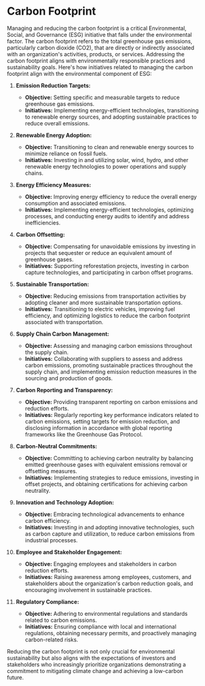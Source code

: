 # Carbon Footprint
Managing and reducing the carbon footprint is a critical Environmental, Social, and Governance (ESG) initiative that falls under the environmental factor. The carbon footprint refers to the total greenhouse gas emissions, particularly carbon dioxide (CO2), that are directly or indirectly associated with an organization's activities, products, or services. Addressing the carbon footprint aligns with environmentally responsible practices and sustainability goals. Here's how initiatives related to managing the carbon footprint align with the environmental component of ESG:

1. **Emission Reduction Targets:**
   - **Objective:** Setting specific and measurable targets to reduce greenhouse gas emissions.
   - **Initiatives:** Implementing energy-efficient technologies, transitioning to renewable energy sources, and adopting sustainable practices to reduce overall emissions.

2. **Renewable Energy Adoption:**
   - **Objective:** Transitioning to clean and renewable energy sources to minimize reliance on fossil fuels.
   - **Initiatives:** Investing in and utilizing solar, wind, hydro, and other renewable energy technologies to power operations and supply chains.

3. **Energy Efficiency Measures:**
   - **Objective:** Improving energy efficiency to reduce the overall energy consumption and associated emissions.
   - **Initiatives:** Implementing energy-efficient technologies, optimizing processes, and conducting energy audits to identify and address inefficiencies.

4. **Carbon Offsetting:**
   - **Objective:** Compensating for unavoidable emissions by investing in projects that sequester or reduce an equivalent amount of greenhouse gases.
   - **Initiatives:** Supporting reforestation projects, investing in carbon capture technologies, and participating in carbon offset programs.

5. **Sustainable Transportation:**
   - **Objective:** Reducing emissions from transportation activities by adopting cleaner and more sustainable transportation options.
   - **Initiatives:** Transitioning to electric vehicles, improving fuel efficiency, and optimizing logistics to reduce the carbon footprint associated with transportation.

6. **Supply Chain Carbon Management:**
   - **Objective:** Assessing and managing carbon emissions throughout the supply chain.
   - **Initiatives:** Collaborating with suppliers to assess and address carbon emissions, promoting sustainable practices throughout the supply chain, and implementing emission reduction measures in the sourcing and production of goods.

7. **Carbon Reporting and Transparency:**
   - **Objective:** Providing transparent reporting on carbon emissions and reduction efforts.
   - **Initiatives:** Regularly reporting key performance indicators related to carbon emissions, setting targets for emission reduction, and disclosing information in accordance with global reporting frameworks like the Greenhouse Gas Protocol.

8. **Carbon-Neutral Commitments:**
   - **Objective:** Committing to achieving carbon neutrality by balancing emitted greenhouse gases with equivalent emissions removal or offsetting measures.
   - **Initiatives:** Implementing strategies to reduce emissions, investing in offset projects, and obtaining certifications for achieving carbon neutrality.

9. **Innovation and Technology Adoption:**
   - **Objective:** Embracing technological advancements to enhance carbon efficiency.
   - **Initiatives:** Investing in and adopting innovative technologies, such as carbon capture and utilization, to reduce carbon emissions from industrial processes.

10. **Employee and Stakeholder Engagement:**
    - **Objective:** Engaging employees and stakeholders in carbon reduction efforts.
    - **Initiatives:** Raising awareness among employees, customers, and stakeholders about the organization's carbon reduction goals, and encouraging involvement in sustainable practices.

11. **Regulatory Compliance:**
    - **Objective:** Adhering to environmental regulations and standards related to carbon emissions.
    - **Initiatives:** Ensuring compliance with local and international regulations, obtaining necessary permits, and proactively managing carbon-related risks.

Reducing the carbon footprint is not only crucial for environmental sustainability but also aligns with the expectations of investors and stakeholders who increasingly prioritize organizations demonstrating a commitment to mitigating climate change and achieving a low-carbon future.